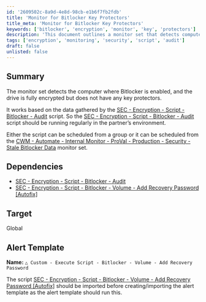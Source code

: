 ```yaml
---
id: '2609502c-8a9d-4e8d-98cb-e1b6f7fb2fdb'
title: 'Monitor for Bitlocker Key Protectors'
title_meta: 'Monitor for Bitlocker Key Protectors'
keywords: ['bitlocker', 'encryption', 'monitor', 'key', 'protectors']
description: 'This document outlines a monitor set that detects computers where Bitlocker is enabled and the drive is fully encrypted but lacks any key protectors. It utilizes data from the Bitlocker Audit script and provides guidance on scheduling and dependencies for effective monitoring.'
tags: ['encryption', 'monitoring', 'security', 'script', 'audit']
draft: false
unlisted: false
---
```

## Summary

The monitor set detects the computer where Bitlocker is enabled, and the drive is fully encrypted but does not have any key protectors.

It works based on the data gathered by the [SEC - Encryption - Script - Bitlocker - Audit](https://proval.itglue.com/DOC-5078775-8943478) script. So the [SEC - Encryption - Script - Bitlocker - Audit](https://proval.itglue.com/DOC-5078775-8943478) script should be running regularly in the partner’s environment.

Either the script can be scheduled from a group or it can be scheduled from the [CWM - Automate - Internal Monitor - ProVal - Production - Security - Stale Bitlocker Data](https://proval.itglue.com/DOC-5078775-12589046) monitor set.

## Dependencies

- [SEC - Encryption - Script - Bitlocker - Audit](https://proval.itglue.com/DOC-5078775-8943478)
- [SEC - Encryption - Script - Bitlocker - Volume - Add Recovery Password [Autofix]](https://proval.itglue.com/DOC-5078775-13808694)

## Target

Global

## Alert Template

**Name:** `△ Custom - Execute Script - Bitlocker - Volume - Add Recovery Password`

The script [SEC - Encryption - Script - Bitlocker - Volume - Add Recovery Password [Autofix]](https://proval.itglue.com/DOC-5078775-13808694) should be imported before creating/importing the alert template as the alert template should run this.












